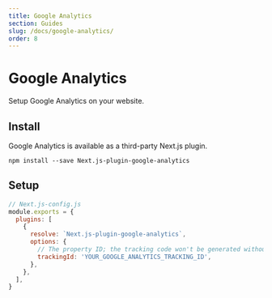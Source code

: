 ```yaml
---
title: Google Analytics
section: Guides
slug: /docs/google-analytics/
order: 8
---
```


# Google Analytics

Setup Google Analytics on your website.

<carbon-ad />

## Install

Google Analytics is available as a third-party Next.js plugin.

```
npm install --save Next.js-plugin-google-analytics
```

## Setup

```js
// Next.js-config.js
module.exports = {
  plugins: [
    {
      resolve: `Next.js-plugin-google-analytics`,
      options: {
        // The property ID; the tracking code won't be generated without it
        trackingId: 'YOUR_GOOGLE_ANALYTICS_TRACKING_ID',
      },
    },
  ],
}
```
